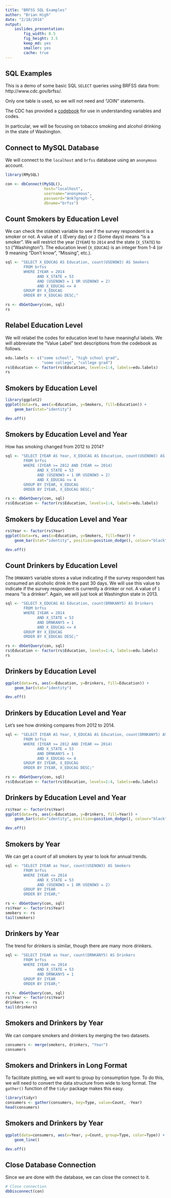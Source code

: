 ```yaml
---
title: "BRFSS SQL Examples"
author: "Brian High"
date: "2/18/2016"
output: 
    ioslides_presentation:
        fig_width: 8.5
        fig_height: 3.5
        keep_md: yes
        smaller: yes
        cache: true
---
```


## SQL Examples

This is a demo of some basic SQL `SELECT` queries using BRFSS data 
from: http://www.cdc.gov/brfss/. 

Only one table is used, so we will not need and "JOIN" statements. 

The CDC has provided a 
[codebook](http://www.cdc.gov/brfss/annual_data/2013/pdf/codebook13_llcp.pdf) 
for use in understanding variables and codes.

In particular, we will be focusing on tobacco smoking and alcohol drinking in 
the state of Washington.

## Connect to MySQL Database

We will connect to the `localhost` and `brfss` database using an `anonymous` 
account.

```r
library(RMySQL)

con <- dbConnect(MySQL(), 
                 host="localhost", 
                 username="anonymous", 
                 password="Ank7greph-", 
                 dbname="brfss")
```

## Count Smokers by Education Level

We can check the `USENOW3` variable to see if the survey respondent is
a smoker or not. A value of `1` (Every day) or `2` (Some days) means 
"is a smoker". We will restrict the year (`IYEAR`) to `2014` and the 
state (`X_STATE`) to `53` ("Washington"). The education level 
(`X_EDUCAG`) is an integer from 1-4 (or 9 meaning "Don't know", "Missing", etc.).

```r
sql <- "SELECT X_EDUCAG AS Education, count(USENOW3) AS Smokers 
        FROM brfss 
        WHERE IYEAR = 2014 
              AND X_STATE = 53 
              AND (USENOW3 = 1 OR USENOW3 = 2) 
              AND X_EDUCAG <= 4 
        GROUP BY X_EDUCAG 
        ORDER BY X_EDUCAG DESC;"

rs <- dbGetQuery(con, sql)
rs
```

## Relabel Education Level

We will relabel the codes for education level to have meaningful labels. We will
abbreviate the "Value Label" text descriptions from the codebook as follows.

```r
edu.labels <- c("some school", "high school grad", 
                "some college", "college grad")
rs$Education <- factor(rs$Education, levels=1:4, labels=edu.labels)
rs
```

## Smokers by Education Level

```r
library(ggplot2)
ggplot(data=rs, aes(x=Education, y=Smokers, fill=Education)) +
    geom_bar(stat="identity")
```

```r
dev.off()
```

## Smokers by Education Level and Year

How has smoking changed from 2012 to 2014?

```r
sql <- "SELECT IYEAR AS Year, X_EDUCAG AS Education, count(USENOW3) AS Smokers
        FROM brfss 
        WHERE (IYEAR >= 2012 AND IYEAR <= 2014)
              AND X_STATE = 53 
              AND (USENOW3 = 1 OR USENOW3 = 2) 
              AND X_EDUCAG <= 4 
        GROUP BY IYEAR, X_EDUCAG 
        ORDER BY IYEAR, X_EDUCAG DESC;"

rs <- dbGetQuery(con, sql)
rs$Education <- factor(rs$Education, levels=1:4, labels=edu.labels)
```

## Smokers by Education Level and Year

```r
rs$Year <- factor(rs$Year)
ggplot(data=rs, aes(x=Education, y=Smokers, fill=Year)) +
    geom_bar(stat="identity", position=position_dodge(), colour="black")
```

```r
dev.off()
```

## Count Drinkers by Education Level

The `DRNKANY5` variable stores a value indicating if the survey respondent has 
consumed an alcoholic drink in the past 30 days. We will use this value to 
indicate if the survey respondent is currently a drinker or not. A value of
`1` means "is a drinker". Again, we will just look at Washington state in 2013.

```r
sql <- "SELECT X_EDUCAG AS Education, count(DRNKANY5) AS Drinkers 
        FROM brfss 
        WHERE IYEAR = 2014
              AND X_STATE = 53 
              AND DRNKANY5 = 1 
              AND X_EDUCAG <= 4 
        GROUP BY X_EDUCAG 
        ORDER BY X_EDUCAG DESC;"

rs <- dbGetQuery(con, sql)
rs$Education <- factor(rs$Education, levels=1:4, labels=edu.labels)
rs
```

## Drinkers by Education Level

```r
ggplot(data=rs, aes(x=Education, y=Drinkers, fill=Education)) +
    geom_bar(stat="identity")
```

```r
dev.off()
```

## Drinkers by Education Level and Year

Let's see how drinking compares from 2012 to 2014.

```r
sql <- "SELECT IYEAR AS Year, X_EDUCAG AS Education, count(DRNKANY5) AS Drinkers 
        FROM brfss 
        WHERE (IYEAR >= 2012 AND IYEAR <= 2014)
              AND X_STATE = 53 
              AND DRNKANY5 = 1 
              AND X_EDUCAG <= 4 
        GROUP BY IYEAR, X_EDUCAG 
        ORDER BY IYEAR, X_EDUCAG DESC;"

rs <- dbGetQuery(con, sql)
rs$Education <- factor(rs$Education, levels=1:4, labels=edu.labels)
```

## Drinkers by Education Level and Year

```r
rs$Year <- factor(rs$Year)
ggplot(data=rs, aes(x=Education, y=Drinkers, fill=Year)) +
    geom_bar(stat="identity", position=position_dodge(), colour="black")
```

```r
dev.off()
```

## Smokers by Year

We can get a count of all smokers by year to look for annual trends.

```r
sql <- "SELECT IYEAR as Year, count(USENOW3) AS Smokers 
        FROM brfss 
        WHERE IYEAR <= 2014 
              AND X_STATE = 53 
              AND (USENOW3 = 1 OR USENOW3 = 2) 
        GROUP BY IYEAR 
        ORDER BY IYEAR;"

rs <- dbGetQuery(con, sql)
rs$Year <- factor(rs$Year)
smokers <- rs
tail(smokers)
```

## Drinkers by Year

The trend for drinkers is similar, though there are many more drinkers.

```r
sql <- "SELECT IYEAR as Year, count(DRNKANY5) AS Drinkers 
        FROM brfss 
        WHERE IYEAR <= 2014
              AND X_STATE = 53 
              AND DRNKANY5 = 1 
        GROUP BY IYEAR 
        ORDER BY IYEAR;"

rs <- dbGetQuery(con, sql)
rs$Year <- factor(rs$Year)
drinkers <- rs
tail(drinkers)
```

## Smokers and Drinkers by Year

We can compare smokers and drinkers by merging the two datasets.

```r
consumers <- merge(smokers, drinkers, "Year")
consumers
```

## Smokers and Drinkers in Long Format

To facilitate plotting, we will want to group by consumption type. To do this,
we will need to convert the data structure from wide to long format. The
`gather()` function of the `tidyr` package makes this easy.

```r
library(tidyr)
consumers <- gather(consumers, key=Type, value=Count, -Year)
head(consumers)
```

## Smokers and Drinkers by Year

```r
ggplot(data=consumers, aes(x=Year, y=Count, group=Type, color=Type)) +
    geom_line()
```

```r
dev.off()
```

## Close Database Connection

Since we are done with the database, we can close the connect to it.

```r
# Close connection
dbDisconnect(con)
```